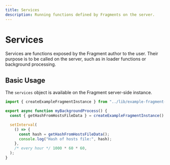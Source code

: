 ```yaml
---
title: Services
description: Running functions defined by Fragments on the server.
---
```



# Services

Services are functions exposed by the Fragment author to the user. Their purpose is to be called on
the server, such as in loader functions or background processing.

## Basic Usage

The `services` object is available on the Fragment server-side instance.

```typescript title="jobs/my-background-process.ts"
import { createExampleFragmentInstance } from "../lib/example-fragment-server";

export async function myBackgroundProcess() {
  const { getHashFromHostsFileData } = createExampleFragmentInstance().services;

  setInterval(
    () => {
      const hash = getHashFromHostsFileData();
      console.log("Hash of hosts file:", hash);
    },
    /* every hour */ 1000 * 60 * 60,
  );
}
```
